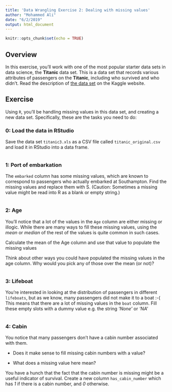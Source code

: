 ```yaml
---
title: 'Data Wrangling Exercise 2: Dealing with missing values'
author: "Mohammed Ali"
date: "6/2/2019"
output: html_document
---
```


```r
knitr::opts_chunk$set(echo = TRUE)
```

## Overview
In this exercise, you'll work with one of the most popular starter data sets in data science, the **Titanic** data set. This is a data set that records various attributes of passengers on the **Titanic**, including who survived and who didn’t.
Read the description of [the data set](https://www.kaggle.com/c/titanic/data) on the Kaggle website.

## Exercise

Using `R`, you’ll be handling missing values in this data set, and creating a new data set. Specifically, these are the tasks you need to do:

### 0: Load the data in RStudio

Save the data set `titanic3.xls` as a CSV file called `titanic_original.csv` and load it in RStudio into a data frame.

```r
```

### 1: Port of embarkation

The `embarked` column has some missing values, which are known to correspond to passengers who actually embarked at Southampton. Find the missing values and replace them with S. (Caution: Sometimes a missing value might be read into R as a blank or empty string.)

```r
```

### 2: Age

You’ll notice that a lot of the values in the `Age` column are either missing or illogic. While there are many ways to fill these missing values, using the *mean* or *median* of the rest of the values is quite common in such cases.

Calculate the mean of the Age column and use that value to populate the missing values

Think about other ways you could have populated the missing values in the age column. Why would you pick any of those over the mean (or not)?

```r
```

### 3: Lifeboat

You’re interested in looking at the distribution of passengers in different `lifeboats`, but as we know, many passengers did not make it to a boat :-( This means that there are a lot of missing values in the `boat` column. Fill these empty slots with a dummy value e.g. the string *'None'* or *'NA'*

```r
```

### 4: Cabin

You notice that many passengers don’t have a cabin number associated with them.

- Does it make sense to fill missing cabin numbers with a value?

- What does a missing value here mean?

You have a hunch that the fact that the cabin number is missing might be a useful indicator of survival. Create a new column `has_cabin_number` which has *1* if there is a cabin number, and *0* otherwise.

```r
```

